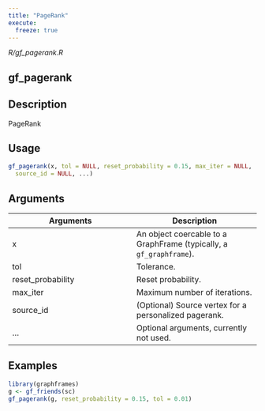 ```yaml
---
title: "PageRank"
execute:
  freeze: true
---
```


*R/gf_pagerank.R*

## gf_pagerank

## Description
PageRank 


## Usage
```r
gf_pagerank(x, tol = NULL, reset_probability = 0.15, max_iter = NULL, 
  source_id = NULL, ...) 
```

## Arguments
|Arguments|Description|
|---|---|
| x | An object coercable to a GraphFrame (typically, a `gf_graphframe`). |
| tol | Tolerance. |
| reset_probability | Reset probability. |
| max_iter | Maximum number of iterations. |
| source_id | (Optional) Source vertex for a personalized pagerank. |
| ... | Optional arguments, currently not used. |





## Examples
```r
library(graphframes)
g <- gf_friends(sc) 
gf_pagerank(g, reset_probability = 0.15, tol = 0.01) 
```


